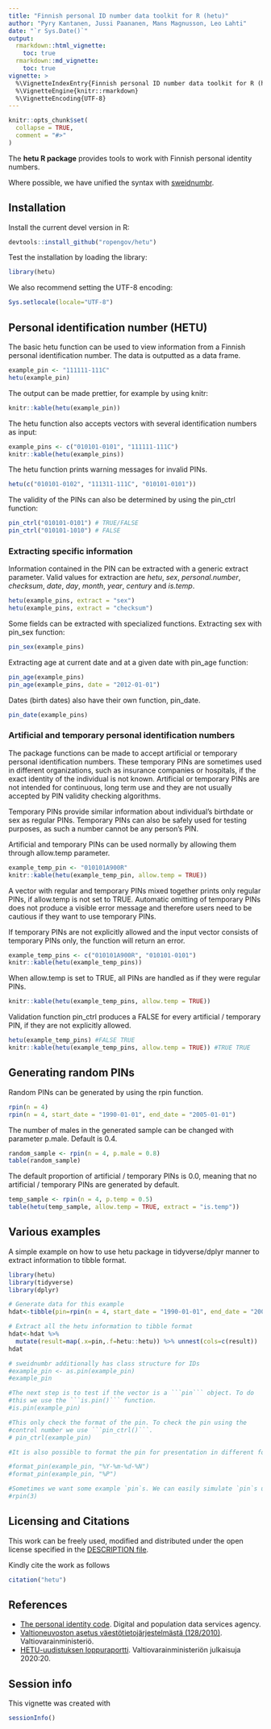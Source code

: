 ```yaml
---
title: "Finnish personal ID number data toolkit for R (hetu)"
author: "Pyry Kantanen, Jussi Paananen, Mans Magnusson, Leo Lahti"
date: "`r Sys.Date()`"
output:
  rmarkdown::html_vignette:
    toc: true
  rmarkdown::md_vignette:
    toc: true   
vignette: >
  %\VignetteIndexEntry{Finnish personal ID number data toolkit for R (hetu)}
  %\VignetteEngine{knitr::rmarkdown}
  %\VignetteEncoding{UTF-8}
---
```


```r
knitr::opts_chunk$set(
  collapse = TRUE,
  comment = "#>"
)
```

The **hetu R package** provides tools to work with Finnish personal identity numbers.

Where possible, we have unified the syntax with [sweidnumbr](https://github.com/rOpenGov/sweidnumbr).



## Installation

Install the current devel version in R:

```r
devtools::install_github("ropengov/hetu")
```

Test the installation by loading the library:

```r
library(hetu)
```

We also recommend setting the UTF-8 encoding:

```r
Sys.setlocale(locale="UTF-8") 
```

## Personal identification number (HETU)

The basic hetu function can be used to view information from a Finnish personal identification number. The data is outputted as a data frame.

```r
example_pin <- "111111-111C"
hetu(example_pin)
```

The output can be made prettier, for example by using knitr:

```r
knitr::kable(hetu(example_pin))
```

The hetu function also accepts vectors with several identification numbers as input:

```r
example_pins <- c("010101-0101", "111111-111C")
knitr::kable(hetu(example_pins))
```

The hetu function prints warning messages for invalid PINs. 

```r
hetu(c("010101-0102", "111311-111C", "010101-0101"))
```

The validity of the PINs can also be determined by using the pin_ctrl function:

```r
pin_ctrl("010101-0101") # TRUE/FALSE 
pin_ctrl("010101-1010") # FALSE
```

### Extracting specific information

Information contained in the PIN can be extracted with a generic extract parameter. Valid values for extraction are *hetu*, *sex*, *personal.number*, *checksum*, *date*, *day*, *month*, *year*, *century* and *is.temp*.

```r
hetu(example_pins, extract = "sex")
hetu(example_pins, extract = "checksum")
```

Some fields can be extracted with specialized functions. Extracting sex with pin_sex function:

```r
pin_sex(example_pins)
```

Extracting age at current date and at a given date with pin_age function:

```r
pin_age(example_pins)
pin_age(example_pins, date = "2012-01-01")
```

Dates (birth dates) also have their own function, pin_date.

```r
pin_date(example_pins)
```

### Artificial and temporary personal identification numbers

The package functions can be made to accept artificial or temporary personal identification numbers. These temporary PINs are sometimes used in different organizations, such as insurance companies or hospitals, if the exact identity of the individual is not known. Artificial or temporary PINs are not intended for continuous, long term use and they are not usually accepted by PIN validity checking algorithms.

Temporary PINs provide similar information about individual's birthdate or sex as regular PINs. Temporary PINs can also be safely used for testing purposes, as such a number cannot be any person's PIN.

Artificial and temporary PINs can be used normally by allowing them through allow.temp parameter.

```r
example_temp_pin <- "010101A900R"
knitr::kable(hetu(example_temp_pin, allow.temp = TRUE))
```

A vector with regular and temporary PINs mixed together prints only regular PINs, if allow.temp is not set to TRUE. Automatic omitting of temporary PINs does not produce a visible error message and therefore users need to be cautious if they want to use temporary PINs.

If temporary PINs are not explicitly allowed and the input vector consists of temporary PINs only, the function will return an error.

```r
example_temp_pins <- c("010101A900R", "010101-0101")
knitr::kable(hetu(example_temp_pins))
```

When allow.temp is set to TRUE, all PINs are handled as if they were regular PINs.

```r
knitr::kable(hetu(example_temp_pins, allow.temp = TRUE))
```

Validation function pin_ctrl produces a FALSE for every artificial / temporary PIN, if they are not explicitly allowed.

```r
hetu(example_temp_pins) #FALSE TRUE
knitr::kable(hetu(example_temp_pins, allow.temp = TRUE)) #TRUE TRUE
```

## Generating random PINs

Random PINs can be generated by using the rpin function.

```r
rpin(n = 4)
rpin(n = 4, start_date = "1990-01-01", end_date = "2005-01-01")
```

The number of males in the generated sample can be changed with parameter p.male. Default is 0.4.

```r
random_sample <- rpin(n = 4, p.male = 0.8)
table(random_sample)
```

The default proportion of artificial / temporary PINs is 0.0, meaning that no artificial / temporary PINs are generated by default.

```r
temp_sample <- rpin(n = 4, p.temp = 0.5)
table(hetu(temp_sample, allow.temp = TRUE, extract = "is.temp"))
```

## Various examples

A simple example on how to use hetu package in tidyverse/dplyr manner to extract information to tibble format.

```r
library(hetu)
library(tidyverse)
library(dplyr)

# Generate data for this example
hdat<-tibble(pin=rpin(n = 4, start_date = "1990-01-01", end_date = "2005-01-01"))

# Extract all the hetu information to tibble format
hdat<-hdat %>%
  mutate(result=map(.x=pin,.f=hetu::hetu)) %>% unnest(cols=c(result))
hdat
```

```r
# sweidnumbr additionally has class structure for IDs
#example_pin <- as.pin(example_pin)
#example_pin

#The next step is to test if the vector is a ```pin``` object. To do
#this we use the ```is.pin()``` function.
#is.pin(example_pin)

#This only check the format of the pin. To check the pin using the
#control number we use ```pin_ctrl()```.
# pin_ctrl(example_pin)

#It is also possible to format the pin for presentation in different forms. (Note however that #the output of `format_pin` is just a character and no longer a `pin` object):

#format_pin(example_pin, "%Y-%m-%d-%N")
#format_pin(example_pin, "%P")

#Sometimes we want some example `pin`s. We can easily simulate `pin`s using `rpin()`:
#rpin(3)

```



## Licensing and Citations

This work can be freely used, modified and distributed under the open license specified in the [DESCRIPTION file](https://github.com/MansMeg/hetu/blob/master/DESCRIPTION).

Kindly cite the work as follows

```r
citation("hetu")
```

## References

- [The personal identity code](https://dvv.fi/en/personal-identity-code). Digital and population data services agency.
- [Valtioneuvoston asetus väestötietojärjestelmästä (128/2010)](https://www.finlex.fi/fi/laki/ajantasa/2010/20100128). Valtiovarainministeriö.
- [HETU-uudistuksen loppuraportti](http://urn.fi/URN:ISBN:978-952-367-296-3). Valtiovarainministeriön julkaisuja 2020:20.

## Session info

This vignette was created with

```r
sessionInfo()
```

